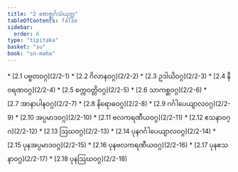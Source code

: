 ```yaml
---
title: "2 ဗောဇ္ဈင်္ဂသံယုတ္တ"
tableOfContents: false
sidebar:
  order: 6
type: "tipitaka"
basket: "su"
book: "sn-maha"
---
```



<DynamicBreadcrumb />



<TableOfContents book="sn-maha" section="2">
* [2.1 ပဗ္ဗတဝဂ္ဂ](2/2-1)
* [2.2 ဂိလာနဝဂ္ဂ](2/2-2)
* [2.3 ဥဒါယိဝဂ္ဂ](2/2-3)
* [2.4 နီဝရဏဝဂ္ဂ](2/2-4)
* [2.5 စက္ကဝတ္တိဝဂ္ဂ](2/2-5)
* [2.6 သာကစ္ဆဝဂ္ဂ](2/2-6)
* [2.7 အာနာပါနဝဂ္ဂ](2/2-7)
* [2.8 နိရောဓဝဂ္ဂ](2/2-8)
* [2.9 ဂင်္ဂါပေယျာလဝဂ္ဂ](2/2-9)
* [2.10 အပ္ပမာဒဝဂ္ဂ](2/2-10)
* [2.11 ဗလကရဏီယဝဂ္ဂ](2/2-11)
* [2.12 ဧသနာဝဂ္ဂ](2/2-12)
* [2.13 ဩဃဝဂ္ဂ](2/2-13)
* [2.14 ပုနဂင်္ဂါပေယျာလဝဂ္ဂ](2/2-14)
* [2.15 ပုနအပ္ပမာဒဝဂ္ဂ](2/2-15)
* [2.16 ပုနဗလကရဏီယဝဂ္ဂ](2/2-16)
* [2.17 ပုနဧသနာဝဂ္ဂ](2/2-17)
* [2.18 ပုနဩဃဝဂ္ဂ](2/2-18)
</TableOfContents>